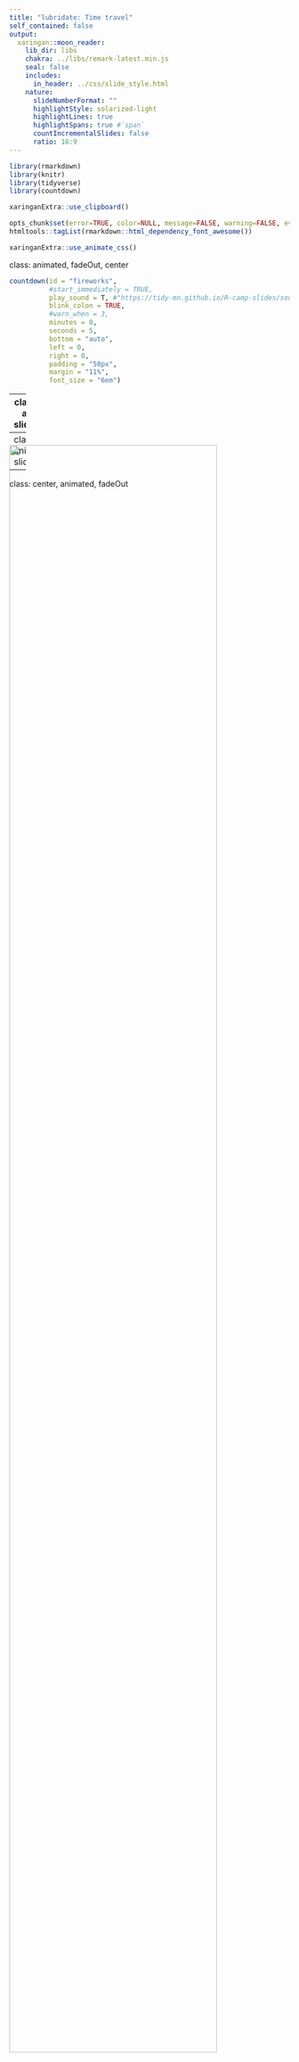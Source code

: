```yaml
---
title: "lubridate: Time travel"
self_contained: false
output: 
  xaringan::moon_reader:
    lib_dir: libs
    chakra: ../libs/remark-latest.min.js
    seal: false
    includes: 
      in_header: ../css/slide_style.html
    nature:
      slideNumberFormat: ""
      highlightStyle: solarized-light
      highlightLines: true
      highlightSpans: true #`span`
      countIncrementalSlides: false
      ratio: 16:9
---
```


```r
library(rmarkdown)
library(knitr)
library(tidyverse)
library(countdown)

xaringanExtra::use_clipboard()

opts_chunk$set(error=TRUE, color=NULL, message=FALSE, warning=FALSE, eval=T, dpi=230)
htmltools::tagList(rmarkdown::html_dependency_font_awesome())
```

```r
xaringanExtra::use_animate_css()
```

class: animated, fadeOut, center

<style>
#fireworks {
  background-color: white;
}

#fireworks.finished {
  background-color: black;
  background-image: url(../images/fireworks.gif);
  background-size: cover;
  color: white;
}
</style>

```r
countdown(id = "fireworks",
          #start_immediately = TRUE,
          play_sound = T, #"https://tidy-mn.github.io/R-camp-slides/sound/microwave_ping_mono.wav",
          blink_colon = TRUE,
          #warn_when = 3,
          minutes = 0, 
          seconds = 5,
          bottom = "auto",
          left = 0, 
          right = 0,
          padding = "50px",
          margin = "11%",
          font_size = "6em")
```


<link href='https://fonts.googleapis.com/css?family=Orbitron' rel='stylesheet' type='text/css'>
<link rel="preconnect" href="https://fonts.googleapis.com">
<link rel="preconnect" href="https://fonts.gstatic.com" crossorigin>
<link href="https://fonts.googleapis.com/css2?family=Gluten:wght@100&family=Holtwood+One+SC&family=Kalam:wght@300&family=Source+Sans+3:wght@300;500;600;700&display=swap" rel="stylesheet">

<style>
@import url('https://fonts.googleapis.com/css2?family=Gluten:wght@100&family=Kalam:wght@300&family=Londrina+Sketch:wght@500;700&family=Metal+Mania&family=Source+Sans+3:wght@300;500;600;700&display=swap');

.black {background-color: black;}

<style>

.clock {font-family: 'Orbitron, sans-serif'; font-weight: 400;}

.noise h1 {position: absolute;
    top: 174px;
    left: 94px;
    font-size: 8.3rem !important;
    font-weight: bold;
    font-family: "Holtwood One SC" !important;
    color: white;}
.sketch2 {font-family: "Londrina Sketch" !important; font-weight: 900;}
.metal {font-family: "Metal+Mania"; font-weight: 700;}
.metal2 {font-family: "Metal+Mania"; font-weight: 700; text-decoration: underline overline;}
.bright-red {color: #f62e14; opacity: 1;}
.transparent {opacity: 0}

.small-font h1 {font-size: 4.3rem !important;}
.teal h3 {font-weight: bold;}
.bigchart {margin-top: -10px; margin-left: -5%; width: 110%;}
.wider {width: 107%;}
img {max-width: 120%; width: 100%;}
.clear {clear:both;}
h2, h3 {color: black; padding-bottom: 28px;}

.pull-right img {width: 139%;
    max-width: 139%;
    margin-left: -38px;
    margin-top: -20px;}
    
.pull-left .remark-code-line {font-size: 1.49rem;}
.pull-up {margin-top: -28px;}

.small-font {font-size: 1.2rem;}
.small-font .remark-code-line {font-size: 1.5rem;}

.med-font .remark-code-line {font-size: 1.7rem;}

.shift-up {margin-top: -20px;}
.shift-left {margin-left: -28px;}
.small-shift-left {margin-left: -60px;}
.shift-right {margin-left: 180px;}
.shift-down {padding-top: 2px;}


.small-font table {width: 108%; font-size: 1.6rem !important;
    margin-left: -30px;}
.remark-slide table {width: 108%; font-size: 2rem;}
.small-table table {width: 39%;}

.remark-code {width: 104%;}
.remark-code-line {font-size: 1.75rem; line-height: 1.37; color: #223035;}

</style>


---
class: center, animated, slideOutRight

<img class="animated fadeInLeft" src="../images/lubridate_bttf_allison_horst.png" style="width: 86%; margin-top: -92px;">


<div class="animated fadeInLeft" style="margin-top: -119px; margin-left: -980px; height: 100px; min-width: 100px; opacity: 0.8 !important;">

<img class="animated infinite headShake" style="margin-left: 173px; width: 21%;" src="../images/2023_red.png">

</div>

---
class: center, animated, slideInLeft


---
class: center, animated, fadeOut

<img class="animated fadeInLeft" src="../images/lubridate_bttf_allison_horst.png" style="width: 86%; margin-top: -92px;">

<div class="animated fadeInLeft" style="margin-top: -119px; margin-left: -980px; height: 100px; min-width: 100px; opacity: 0.8 !important;">

<img class="animated headShake" style="margin-left: 173px; width: 21%;" src="../images/1985_yellow.png">

</div>


---
class: inverse, center, middle, animated, infinite, pulse

<div class="animated bounceInDown" style="margin-top: -4px;">

<h1> .teal[.bigger[.big[DATES]]] </h1>
<h1><b> .big[ --- ] </b></h1>
<h1> .teal[.bigger[.big[TIME]]] </h1>

</div>


---
class: inverse, center, middle, black

# .big[.blue[Step 1]]
## .big[Become a date]


---
class: inverse, center, black, animated, fadeIn


<div class="" style="margin-top: 225px; margin-bottom: 15px; opacity: 0.8 !important;">

<img class="" style="margin-left: -3%; width: 106%;" src="../images/1985_yellow.png">
</div>

---
class: inverse, center, middle, black, animated, fadeIn
exclude: true

<style>
.wide {letter-spacing: 15px;}
.bigs {width: 105%; opacity: 0.75}
</style>

<div class="" style="margin-top: 25px; margin-bottom: 15px; opacity: 0.8 !important;">

<img class="" style="margin-left: -3%; width: 106%;" src="../images/1985_yellow.png">
</div>

.bigs[

<h1 style="font-size: 107px !important; float: left; margin-left: 1px;"> 
.gray[.wide[YYY]Y]  
</h1>
<h1 style="font-size: 107px !important; float: left; margin-left: 47px;"> 
.gray[MM]
</h1>

<h1 style="font-size: 107px !important; float: left; margin-left: 44px;"> 
.gray[DD] 
</h1>

<h1 style="font-size: 107px !important; float: left; margin-left: 54px;"> 
<span style="font-size: 78%">.gray[HH:MM]</span>
</h1>
]


---
class: inverse, center, black

<style>
.wide {letter-spacing: 15px;}
.bigs {width: 105%; opacity: 0.75}
</style>

<div class="" style="margin-top: 225px; margin-bottom: 15px; opacity: 0.8 !important;">

<img class="" style="margin-left: -3%; width: 106%;" src="../images/1985_yellow.png">
</div>

.bigs[

<h1 style="font-size: 107px !important; float: left; margin-left: 1px;"> 
.gray[.wide[YYY]Y]  
</h1>
<h1 style="font-size: 107px !important; float: left; margin-left: 47px;"> 
.gray[MM]
</h1>

<h1 style="font-size: 107px !important; float: left; margin-left: 44px;"> 
.gray[DD] 
</h1>


]


---
exclude: true

# Convert ".teal[text]" to .blue[DATE]

<br>

.bluecode[.small-font[

| Function to use  |  Order of date elements                                 |
|:----|:-----------------------------------------------------------------|
|`mdy(`date`)  `    | Month-Day-Year ~ "<span class="teal">05-18-2023</span>" or <span class="teal">05/18/2023</span>                |
|`dmy()  `    | Day-Month-Year (Euro dates) ~ <span class="teal">18-05-2023</span> or <span class="teal">18/05/2023</span>  |
|`ymd()  `    | Year-Month-Day (Science dates) ~ <span class="teal">2023-05-18</span> or <span class="teal">2023/05/18</span> |
|`ymd_hms() ` | Year-Month-Day Hour:Minutes:Seconds ~  <span class="teal">2023-05-18 8:35:22 AM</span>   |

]]

---
exclude: false

# Convert ".teal[text]" to .blue[DATE]

<br>

.bluecode[.small-font[

| Format | Function to use   |
|:----|:-----------------------------------------------------------------|
| Month-Day-Year ~ "<span class="teal">05-18-2023</span>" or "<span class="teal">05/18/2023</span>"                | `mdy(`date`)  `    |  
| Day-Month-Year (Euro dates) ~ "<span class="teal">18-05-2023</span>" or "<span class="teal">18/05/2023</span>"  | `dmy()  `    | 
| Year-Month-Day (Science dates) ~ "<span class="teal">2023-05-18</span>" or "<span class="teal">2023/05/18</span>" | `ymd()  `    | 
| Year-Month-Day Hour:Minutes:Seconds ~  "<span class="teal">2023-05-18 8:35:22 AM</span>"   | `ymd_hms() ` | 

]]

---
exclude: false

# <i class="fa fa-clock teal" aria-hidden="true"></i> Real world dates

<br>

.teal[**Month**]-.teal[**Day**]-.teal[**Year**] **dates**

.bluecode[

| Format |  Function to use         |  
|:------|:-------------------------|  
| "<span class="teal">05/18/2023 </span>" | `mdy(`date`)  ` |  
| "<span class="teal">May 18, 2023 </span>"| `mdy(`date`)  `       | 
| "<span class="teal">05/18/2023 8:00 CDT </span>"| `mdy_hm(`date`, tz = `"US/Central"`)  `| 
| "<span class="teal">05/18/2023 11:05:32 GMT </span>"| `mdy_hms(`date`, tz = `"GMT"`)  `| 

]

---
exclude: true

# <i class="fa fa-clock teal" aria-hidden="true"></i> Real world dates

<br>

.teal[**Month**]-.teal[**Day**]-.teal[**Year**] **dates**

.bluecode[

| Function to use |  Format          |   
|:--------|:-------------------------|  
| `mdy(`date`)  ` |   "<span class="teal">05/18/2023</span>" |
| `mdy(`date`)  `       | "<span class="teal">May 18, 2023</span>"| 
| `mdy_hm(`date`, tz = `"US/Central"`)  `| "<span class="teal">05/18/2023 8:00 CDT</span>"|
| `mdy_hms(`date`, tz = `"GMT"`)  `| "<span class="teal">05/18/2023 11:05:32 GMT</span>"| 

]
---

# <i class="fa fa-clock teal" aria-hidden="true"></i> Real world dates

<br>

.teal[**European**] **dates**

.bluecode[

| Format  |  Function to use         |    
|:--------|:-------------------------|
| "<span class="teal">18-05-2023</span>" | `dmy(`date`) `  |  
| "<span class="teal">18/05/2023</span>" | `dmy(`date`) `  |  
| "<span class="teal">18.05.2023</span>" | `dmy(`date`) `  |

]

---

# <i class="fa fa-clock teal" aria-hidden="true"></i> Real world dates

<br>

.teal[**No nonsense**] **dates**

.bluecode[

| Format |  Function to use         |   
|:--------|:-------------------------| 
| "<span class="teal">20230518</span>" | `ymd(`date`, tz = `"US/Central"`) `  |
| "<span class="teal">202305180630</span>" | `ymd_hm(`date`, tz = `"US/Central"`) `  |

]


---
class: inverse, center, middle, black

# .big[.blue[Step 2]]
## .big[Sort your components]


---
class: animated, fadeIn
background-image: url(../images/lubridate_sort_allison_horst.png)
background-size: 96%


---

<h1 style="margin-bottom: 60px;"> Date components </h1>

.bluecode[.small-font[

| Function to use  |  Date component                                           |
|:-------|:-------------------------------------------------------------|
|`year(`date`)  `  | Year          |
|`month()`   | Month: _1, 2, 3_; Use <span class="teal">label=TRUE</span> for _Jan, Feb, Mar_  |
|`day()`     | Day of the month  |
|`wday()`    | Day of the week: _1, 2, 3_; Use <span class="teal">label=TRUE</span> for _Sun, Mon, Tue_  |
| _- Time -_   |            |
|`hour() `   |  Hour of the day _(24hr)_ |
|`minute() ` |  Minutes   |
|`second() ` |  Seconds   |
|`tz()  `    |  Time zone |

]]

---
class: inverse, center, middle, black

# .big[.blue[Step 3]]
## .big[Show your style]


---

# <i class="fa-solid fa-stamp"></i> [.teal[**Stamp**]] your dates

<br>


```r
report_style <- stamp_date("Reported on December 15th, 2023")
```

--


```r
new_date <- ymd("2024-05-15")
```

--

```r
report_style(new_date)
```

--

## .teal["Reported on May 15th, 2024"]

```r
new_date <- ymd("2024-05-15")

report_style(new_date)
```


---
class: inverse, center, middle, animated, fadeIn, fadeOut


<h1 class="animated pulse" style="font-size: 9rem !important;"> MONSTERS .blue[**EVERYWHERE!**] </h1>



---
class: inverse, center, animated, fadeIn

<div class="animated flash" style="overflow: hidden; margin-top: -36px;
    width: 130%;
    margin-left: -15%;">

<img class="animated bounceInDown" src="../images/gganimate_allison_horst.png" alt="Cartoon of a bunch of monsters watching data points of varing color and shape fly across a screen like fireworks. Several monsters are lighting the data off like fireworks." style="margin-top: -311px;
    width: 130%;
    max-width: 150%;
    margin-left: -139px;">

</div>

<h1 class="animated bounceInUp" style="position: absolute; bottom: -20px;"> MONSTERS .blue[**EVERYWHERE!**] </h1>


---
class: inverse, center, middle

# <i class="fas fa-carrot" aria-hidden="true"></i> [Back to Videos](https://tidy-mn.github.io/R-camp-penguins/index.html)
